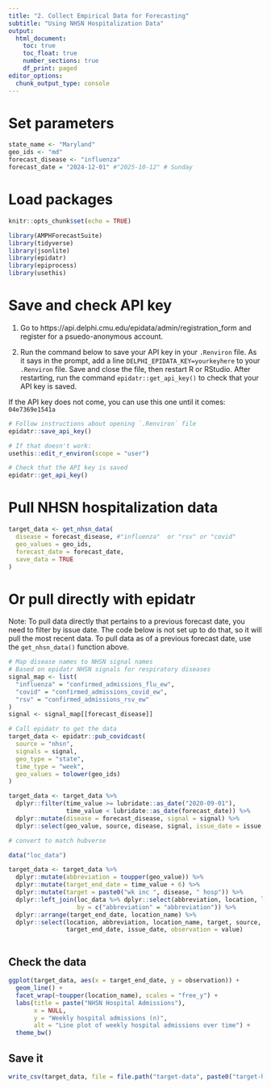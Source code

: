 ```yaml
---
title: "2. Collect Empirical Data for Forecasting"
subtitle: "Using NHSN Hospitalization Data"
output:
  html_document:
    toc: true
    toc_float: true
    number_sections: true
    df_print: paged
editor_options:
  chunk_output_type: console
---
```


# Set parameters

```r
state_name <- "Maryland"
geo_ids <- "md"
forecast_disease <- "influenza"
forecast_date = "2024-12-01" #"2025-10-12" # Sunday
```

# Load packages

```r
knitr::opts_chunk$set(echo = TRUE)

library(AMPHForecastSuite)
library(tidyverse)
library(jsonlite)
library(epidatr)
library(epiprocess)
library(usethis)
```


# Save and check API key

1. Go to https://api.delphi.cmu.edu/epidata/admin/registration_form and register for a psuedo-anonymous account.

2. Run the command below to save your API key in your `.Renviron` file. As it says in the prompt, add a line `DELPHI_EPIDATA_KEY=yourkeyhere` to your `.Renviron` file. Save and close the file, then restart R or RStudio. After restarting, run the command `epidatr::get_api_key()` to check that your API key is saved.

If the API key does not come, you can use this one until it comes: `04e7369e1541a`    

```r

# Follow instructions about opening `.Renviron` file
epidatr::save_api_key()

# If that doesn't work:
usethis::edit_r_environ(scope = "user")

# Check that the API key is saved
epidatr::get_api_key()

```


# Pull NHSN hospitalization data

```r

target_data <- get_nhsn_data(
  disease = forecast_disease, #"influenza"  or "rsv" or "covid"
  geo_values = geo_ids,
  forecast_date = forecast_date,
  save_data = TRUE
)

```

# Or pull directly with epidatr

Note: To pull data directly that pertains to a previous forecast date, you need to filter by issue date. The code below is not set up to do that, so it will pull the most recent data. To pull data as of a previous forecast date, use the `get_nhsn_data()` function above.

```r

# Map disease names to NHSN signal names
# Based on epidatr NHSN signals for respiratory diseases
signal_map <- list(
  "influenza" = "confirmed_admissions_flu_ew",
  "covid" = "confirmed_admissions_covid_ew",
  "rsv" = "confirmed_admissions_rsv_ew"
)
signal <- signal_map[[forecast_disease]]

# Call epidatr to get the data
target_data <- epidatr::pub_covidcast(
  source = "nhsn",
  signals = signal,
  geo_type = "state",
  time_type = "week",
  geo_values = tolower(geo_ids)
)

target_data <- target_data %>%
  dplyr::filter(time_value >= lubridate::as_date("2020-09-01"),
                time_value < lubridate::as_date(forecast_date)) %>%
  dplyr::mutate(disease = forecast_disease, signal = signal) %>%
  dplyr::select(geo_value, source, disease, signal, issue_date = issue, time_value, value)

# convert to match hubverse

data("loc_data")

target_data <- target_data %>%
  dplyr::mutate(abbreviation = toupper(geo_value)) %>%
  dplyr::mutate(target_end_date = time_value + 6) %>%
  dplyr::mutate(target = paste0("wk inc ", disease, " hosp")) %>%
  dplyr::left_join(loc_data %>% dplyr::select(abbreviation, location, location_name),
                   by = c("abbreviation" = "abbreviation")) %>%
  dplyr::arrange(target_end_date, location_name) %>%
  dplyr::select(location, abbreviation, location_name, target, source, disease, signal,
                target_end_date, issue_date, observation = value)



```

## Check the data 

```r
ggplot(target_data, aes(x = target_end_date, y = observation)) +
  geom_line() +
  facet_wrap(~toupper(location_name), scales = "free_y") +
  labs(title = paste("NHSN Hospital Admissions"),
       x = NULL,
       y = "Weekly hospital admissions (n)",
       alt = "Line plot of weekly hospital admissions over time") +
  theme_bw()
```

## Save it

```r
write_csv(target_data, file = file.path("target-data", paste0("target-hospital-admissions-", forecast_date, ".csv")))

```
